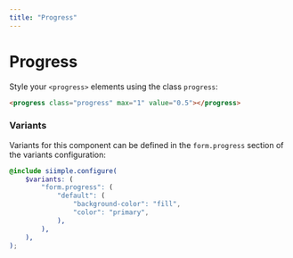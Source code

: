```yaml
---
title: "Progress"
---
```


# Progress

Style your `<progress>` elements using the class `progress`:

```html live=true
<progress class="progress" max="1" value="0.5"></progress>
```

### Variants

Variants for this component can be defined in the `form.progress` section of the variants configuration:

```scss
@include siimple.configure(
    $variants: (
        "form.progress": (
            "default": (
                "background-color": "fill",
                "color": "primary",
            ),
        ),
    ),
);
```
